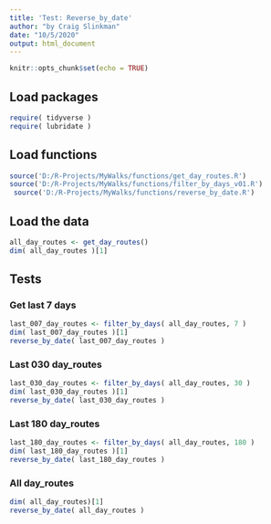 ```yaml
---
title: 'Test: Reverse_by_date'
author: "by Craig Slinkman"
date: "10/5/2020"
output: html_document
---
```


```r
knitr::opts_chunk$set(echo = TRUE)
```

## Load packages

```r
require( tidyverse )
require( lubridate )
```

## Load functions

```r
source('D:/R-Projects/MyWalks/functions/get_day_routes.R')
source('D:/R-Projects/MyWalks/functions/filter_by_days_v01.R')
 source('D:/R-Projects/MyWalks/functions/reverse_by_date.R')
```

## Load the data

```r
all_day_routes <- get_day_routes()
dim( all_day_routes )[1]
```

## Tests

### Get last 7 days

```r
last_007_day_routes <- filter_by_days( all_day_routes, 7 )
dim( last_007_day_routes )[1]
reverse_by_date( last_007_day_routes )
```

### Last 030 day_routes  

```r
last_030_day_routes <- filter_by_days( all_day_routes, 30 )
dim( last_030_day_routes )[1]
reverse_by_date( last_030_day_routes )
```

### Last 180 day_routes

```r
last_180_day_routes <- filter_by_days( all_day_routes, 180 )
dim( last_180_day_routes )[1]
reverse_by_date( last_180_day_routes )
```
### All day_routes

```r
dim( all_day_routes)[1]
reverse_by_date( all_day_routes )
```


